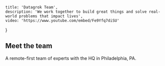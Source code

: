 <!-- markdownlint-disable first-line-h1 -->


    title: 'Datagrok Team',
    description: 'We work together to build great things and solve real-world problems that impact lives',
    video: 'https://www.youtube.com/embed/Fe9Yfq7diSU'
}

<LayoutHeader meta={meta} />
<section className="container-fluid bg-white my-5">
<div className="container bg-map">
<LayoutBody>

# Meet the team

A remote-first team of experts with the HQ in Philadelphia, PA.

</LayoutBody>

<div className="row">
    <AndrewSkalkin/>
    <LarisaBankurova/>
    <AlexanderParamonov/>
    <AleksandrTanas/>
    <AlexeyChopovskyi/>
    <AnnaMuzychyna/>
    <DenisKryvchuk/>
    <DianaOnufriienko/>
    <DmitryIllarionov/>
    <DmytroKovalyov/>
    <SofiaPodolskaya/>
    <DmytroNahovskyi/>
    <KostiantynRudik/>
    <LeonidStolbov/>
    <OleksandraSerhiienko/>
    <OlenaAhadzhanian/>
    <ViktorMakarichev/>
    <VolodymyrDyma/>
</div>
</div>
</section>
